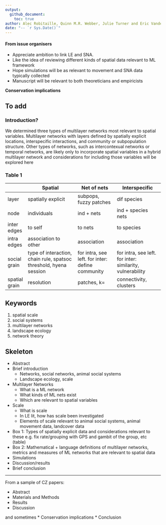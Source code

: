 ```yaml
---
output: 
  github_document:
    toc: true
author: Alec Robitaille, Quinn M.R. Webber, Julie Turner and Eric Vander Wal
date: "-- `r Sys.Date()`"
---
```


#### From issue organisers

* Appreciate ambition to link LE and SNA.
* Like the idea of reviewing different kinds of spatial data relevant to ML framework
* Hope simulations will be as relevant to movement and SNA data typically collected
* Manuscript will be relevant to both theoreticians and empiricists

**Conservation implications**


## To add

### Introduction?
We determined three types of multilayer networks most relevant to spatial variables. Multilayer networks with layers defined by spatially explicit locations, interspecific interactions, and community or subpopulation structure. 
Other types of networks, such as intercontexual networks or temporal networks, are likely only to incorporate spatial variables in a hybrid multilayer network and considerations for including those variables will be explored here 


### Table 1

|               | Spatial                                                           | Net of nets                                      | Interspecific                                              |
|---------------|-------------------------------------------------------------------|--------------------------------------------------|------------------------------------------------------------|
| layer         | spatially explicit                                                | subpops, fuzzy patches                           | dif species                                                |
| node          | individuals                                                       | ind + nets                                       | ind + species nets                                         |
| inter edges   | to self                                                           | to nets                                          | to species                                                 |
| intra edges   | association to other                                              | association                                      | association                                                |
| social grain  | type of interaction, chain rule, spatsoc threshold, hyena session | for intra, see left. for inter: define community |  for intra, see left. for inter: similarity, vulnerability |
| spatial grain | resolution                                                        | patches, k=                                      | connectivity, clusters                                     |

## Keywords

1. spatial scale
1. social systems
1. multilayer networks
1. landscape ecology
1. network theory


## Skeleton
* Abstract
* Brief introduction
  * Networks, social networks, animal social systems 
  * Landscape ecology, scale
* Multilayer Networks
  * What is a ML network
  * What kinds of ML nets exist
  * Which are relevant to spatial variables
* Scale 
  * What is scale
  * In LE lit, how has scale been investigated
  * Elements of scale relevant to animal social systems, animal movement data, landcover data
* Box 1: Types of spatially explicit data and considerations relevant to these e.g. fix rate/grouping with GPS and gambit of the group, etc (table)
* Box 2: Mathematical + language definitions of multilayer networks, metrics and measures of ML networks that are relevant to spatial data
* Simulations
* Discussion/results
* Brief conclusion


---

From a sample of CZ papers:

* Abstract
* Materials and Methods
* Results
* Discussion

and sometimes
* Conservation implications
* Conclusion